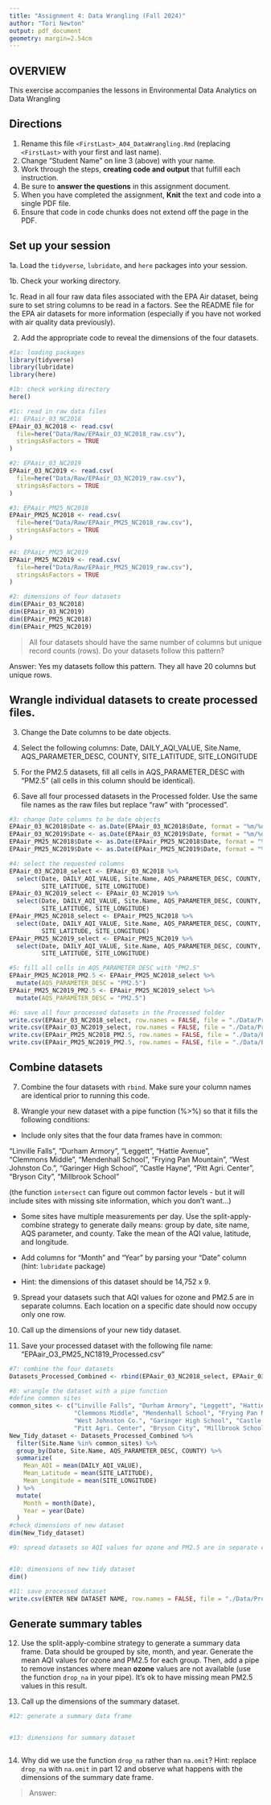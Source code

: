 ```yaml
---
title: "Assignment 4: Data Wrangling (Fall 2024)"
author: "Tori Newton"
output: pdf_document
geometry: margin=2.54cm
---
```


## OVERVIEW

This exercise accompanies the lessons in Environmental Data Analytics on Data Wrangling 

## Directions

1. Rename this file `<FirstLast>_A04_DataWrangling.Rmd` (replacing `<FirstLast>` with your first and last name).
2. Change "Student Name" on line 3 (above) with your name.
3. Work through the steps, **creating code and output** that fulfill each instruction.
4. Be sure to **answer the questions** in this assignment document.
5. When you have completed the assignment, **Knit** the text and code into a single PDF file.
6. Ensure that code in code chunks does not extend off the page in the PDF.


## Set up your session 

1a. Load the `tidyverse`,  `lubridate`, and `here` packages into your session.

1b. Check your working directory.

1c. Read in all four raw data files associated with the EPA Air dataset, being sure to set string columns to be read in a factors. See the README file for the EPA air datasets for more information (especially if you have not worked with air quality data previously). 

2. Add the appropriate code to reveal the dimensions of the four datasets. 

```r
#1a: loading packages 
library(tidyverse)
library(lubridate)
library(here)

#1b: check working directory 
here()

#1c: read in raw data files
#1: EPAair_03_NC2018
EPAair_03_NC2018 <- read.csv(
  file=here("Data/Raw/EPAair_O3_NC2018_raw.csv"), 
  stringsAsFactors = TRUE
)

#2: EPAair_03_NC2019 
EPAair_03_NC2019 <- read.csv(
  file=here("Data/Raw/EPAair_O3_NC2019_raw.csv"), 
  stringsAsFactors = TRUE
)

#3: EPAair_PM25_NC2018
EPAair_PM25_NC2018 <- read.csv(
  file=here("Data/Raw/EPAair_PM25_NC2018_raw.csv"), 
  stringsAsFactors = TRUE
)

#4: EPAair_PM25_NC2019
EPAair_PM25_NC2019 <- read.csv(
  file=here("Data/Raw/EPAair_PM25_NC2019_raw.csv"), 
  stringsAsFactors = TRUE
)

#2: dimensions of four datasets
dim(EPAair_03_NC2018)
dim(EPAair_03_NC2019)
dim(EPAair_PM25_NC2018)
dim(EPAair_PM25_NC2019)

```

>All four datasets should have the same number of columns but unique record counts (rows). Do your datasets follow this pattern?

Answer: Yes my datasets follow this pattern. They all have 20 columns but 
unique rows.

## Wrangle individual datasets to create processed files.

3. Change the Date columns to be date objects.

4. Select the following columns: Date, DAILY_AQI_VALUE, Site.Name, AQS_PARAMETER_DESC, COUNTY, SITE_LATITUDE, SITE_LONGITUDE

5. For the PM2.5 datasets, fill all cells in AQS_PARAMETER_DESC with "PM2.5" (all cells in this column should be identical).

6. Save all four processed datasets in the Processed folder. Use the same file names as the raw files but replace "raw" with "processed".

```r
#3: change Date columns to be date objects
EPAair_03_NC2018$Date <- as.Date(EPAair_03_NC2018$Date, format = "%m/%d/%y")
EPAair_03_NC2019$Date <- as.Date(EPAair_03_NC2019$Date, format = "%m/%d/%y")
EPAair_PM25_NC2018$Date <- as.Date(EPAair_PM25_NC2018$Date, format = "%m/%d/%y")
EPAair_PM25_NC2019$Date <- as.Date(EPAair_PM25_NC2019$Date, format = "%m/%d/%y")

#4: select the requested columns
EPAair_03_NC2018_select <- EPAair_03_NC2018 %>% 
  select(Date, DAILY_AQI_VALUE, Site.Name, AQS_PARAMETER_DESC, COUNTY, 
         SITE_LATITUDE, SITE_LONGITUDE)
EPAair_03_NC2019_select <- EPAair_03_NC2019 %>% 
  select(Date, DAILY_AQI_VALUE, Site.Name, AQS_PARAMETER_DESC, COUNTY, 
         SITE_LATITUDE, SITE_LONGITUDE)
EPAair_PM25_NC2018_select <- EPAair_PM25_NC2018 %>% 
  select(Date, DAILY_AQI_VALUE, Site.Name, AQS_PARAMETER_DESC, COUNTY, 
         SITE_LATITUDE, SITE_LONGITUDE)
EPAair_PM25_NC2019_select <- EPAair_PM25_NC2019 %>% 
  select(Date, DAILY_AQI_VALUE, Site.Name, AQS_PARAMETER_DESC, COUNTY, 
         SITE_LATITUDE, SITE_LONGITUDE)

#5: fill all cells in AQS_PARAMETER_DESC with "PM2.5"
EPAair_PM25_NC2018_PM2.5 <- EPAair_PM25_NC2018_select %>% 
  mutate(AQS_PARAMETER_DESC = "PM2.5")
EPAair_PM25_NC2019_PM2.5 <- EPAair_PM25_NC2019_select %>% 
  mutate(AQS_PARAMETER_DESC = "PM2.5")

#6: save all four processed datasets in the Processed folder
write.csv(EPAair_03_NC2018_select, row.names = FALSE, file = "./Data/Processed/EPAair_03_NC2018_Processed.csv")
write.csv(EPAair_03_NC2019_select, row.names = FALSE, file = "./Data/Processed/EPAair_03_NC2019_Processed.csv")
write.csv(EPAair_PM25_NC2018_PM2.5, row.names = FALSE, file = "./Data/Processed/EPAair_PM25_NC2018_Processed.csv")
write.csv(EPAair_PM25_NC2019_PM2.5, row.names = FALSE, file = "./Data/Processed/EPAair_PM25_NC2019_Processed.csv")

```


## Combine datasets

7. Combine the four datasets with `rbind`. Make sure your column names are identical prior to running this code.

8. Wrangle your new dataset with a pipe function (%>%) so that it fills the following conditions: 

  * Include only sites that the four data frames have in common:  
    
  "Linville Falls", "Durham Armory", "Leggett", "Hattie Avenue",  
  "Clemmons Middle", "Mendenhall School", "Frying Pan Mountain", 
  "West Johnston Co.", "Garinger High School", "Castle Hayne", 
  "Pitt Agri. Center", "Bryson City", "Millbrook School" 
  
  (the function `intersect` can figure out common factor levels - but it will include sites with missing site information, which you don't want...) 

  * Some sites have multiple measurements per day. Use the split-apply-combine strategy to generate daily means: group by date, site name, AQS parameter, and county. Take the mean of the AQI value, latitude, and longitude.
  
  * Add columns for "Month" and "Year" by parsing your "Date" column (hint: `lubridate` package)
  
  * Hint: the dimensions of this dataset should be 14,752 x 9.

9. Spread your datasets such that AQI values for ozone and PM2.5 are in separate columns. Each location on a specific date should now occupy only one row.

10. Call up the dimensions of your new tidy dataset.

11. Save your processed dataset with the following file name: "EPAair_O3_PM25_NC1819_Processed.csv"

```r
#7: combine the four datasets 
Datasets_Processed_Combined <- rbind(EPAair_03_NC2018_select, EPAair_03_NC2019_select, EPAair_PM25_NC2018_PM2.5, EPAair_PM25_NC2019_PM2.5)

#8: wrangle the dataset with a pipe function 
#define common sites
common_sites <- c("Linville Falls", "Durham Armory", "Leggett", "Hattie Avenue",  
                  "Clemmons Middle", "Mendenhall School", "Frying Pan Mountain", 
                  "West Johnston Co.", "Garinger High School", "Castle Hayne", 
                  "Pitt Agri. Center", "Bryson City", "Millbrook School")
New_Tidy_dataset <- Datasets_Processed_Combined %>%
  filter(Site.Name %in% common_sites) %>%
  group_by(Date, Site.Name, AQS_PARAMETER_DESC, COUNTY) %>%
  summarize(
    Mean_AQI = mean(DAILY_AQI_VALUE),
    Mean_Latitude = mean(SITE_LATITUDE),
    Mean_Longitude = mean(SITE_LONGITUDE)
  ) %>%
  mutate(
    Month = month(Date),
    Year = year(Date)
  )
#check dimensions of new dataset
dim(New_Tidy_dataset)

#9: spread datasets so AQI values for ozone and PM2.5 are in separate columns


#10: dimensions of new tidy dataset
dim()

#11: save processed dataset
write.csv(ENTER NEW DATASET NAME, row.names = FALSE, file = "./Data/Processed/EPAair_O3_PM25_NC1819_Processed.csv")

```


## Generate summary tables

12. Use the split-apply-combine strategy to generate a summary data frame. Data should be grouped by site, month, and year. Generate the mean AQI values for ozone and PM2.5 for each group. Then, add a pipe to remove instances where mean **ozone** values are not available (use the function `drop_na` in your pipe). It's ok to have missing mean PM2.5 values in this result. 

13. Call up the dimensions of the summary dataset.

```r

#12: generate a summary data frame


#13: dimensions for summary dataset



```

14. Why did we use the function `drop_na` rather than `na.omit`? Hint: replace `drop_na` with `na.omit` in part 12 and observe what happens with the dimensions of the summary date frame.

> Answer: 

